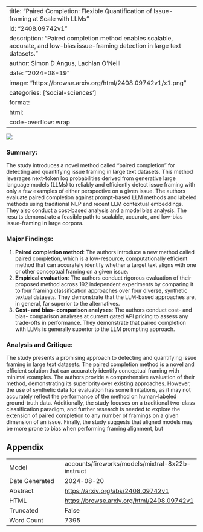 
---
title: "Paired Completion: Flexible Quantification of Issue-framing at Scale with LLMs"
id: "2408.09742v1"
description: "Paired completion method enables scalable, accurate, and low-bias issue-framing detection in large text datasets."
author: Simon D Angus, Lachlan O'Neill
date: "2024-08-19"
image: "https://browse.arxiv.org/html/2408.09742v1/x1.png"
categories: ['social-sciences']
format:
  html:
    code-overflow: wrap
---

![](https://browse.arxiv.org/html/2408.09742v1/x1.png)

### Summary:

The study introduces a novel method called "paired completion" for detecting and quantifying issue framing in large text datasets. This method leverages next-token log probabilities derived from generative large language models (LLMs) to reliably and efficiently detect issue framing with only a few examples of either perspective on a given issue. The authors evaluate paired completion against prompt-based LLM methods and labeled methods using traditional NLP and recent LLM contextual embeddings. They also conduct a cost-based analysis and a model bias analysis. The results demonstrate a feasible path to scalable, accurate, and low-bias issue-framing in large corpora.

### Major Findings:

1. **Paired completion method**: The authors introduce a new method called paired completion, which is a low-resource, computationally efficient method that can accurately identify whether a target text aligns with one or other conceptual framing on a given issue.
2. **Empirical evaluation**: The authors conduct rigorous evaluation of their proposed method across 192 independent experiments by comparing it to four framing classification approaches over four diverse, synthetic textual datasets. They demonstrate that the LLM-based approaches are, in general, far superior to the alternatives.
3. **Cost- and bias- comparison analyses**: The authors conduct cost- and bias- comparison analyses at current gated API pricing to assess any trade-offs in performance. They demonstrate that paired completion with LLMs is generally superior to the LLM prompting approach.

### Analysis and Critique:

The study presents a promising approach to detecting and quantifying issue framing in large text datasets. The paired completion method is a novel and efficient solution that can accurately identify conceptual framing with minimal examples. The authors provide a comprehensive evaluation of their method, demonstrating its superiority over existing approaches. However, the use of synthetic data for evaluation has some limitations, as it may not accurately reflect the performance of the method on human-labeled ground-truth data. Additionally, the study focuses on a traditional two-class classification paradigm, and further research is needed to explore the extension of paired completion to any number of framings on a given dimension of an issue. Finally, the study suggests that aligned models may be more prone to bias when performing framing alignment, but

## Appendix

|          |          |
|----------|----------|
| Model     | accounts/fireworks/models/mixtral-8x22b-instruct       |
| Date Generated     | 2024-08-20       |
| Abstract | [https://arxiv.org/abs/2408.09742v1](https://arxiv.org/abs/2408.09742v1)        |
| HTML     | [https://browse.arxiv.org/html/2408.09742v1](https://browse.arxiv.org/html/2408.09742v1)       |
| Truncated       | False       |
| Word Count       | 7395       |